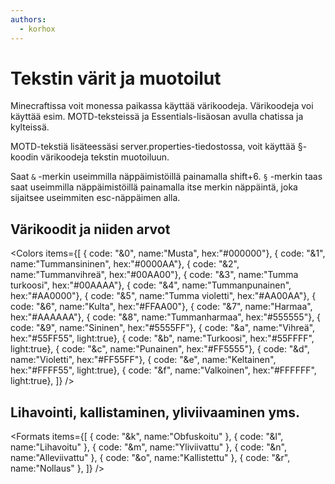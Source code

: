 ```yaml
---
authors:
  - korhox
---
```



# Tekstin värit ja muotoilut

Minecraftissa voit monessa paikassa käyttää värikoodeja. Värikoodeja voi käyttää
esim. MOTD-teksteissä ja Essentials-lisäosan avulla chatissa ja kylteissä.

MOTD-tekstiä lisäteessäsi server.properties-tiedostossa, voit käyttää §-koodin
värikoodeja tekstin muotoiluun.

Saat `&` -merkin useimmilla näppäimistöillä painamalla <Hotkey>shift+6</Hotkey>.
`§` -merkin taas saat useimmilla näppäimistöillä painamalla itse merkin näppäintä,
joka sijaitsee useimmiten <Hotkey>esc</Hotkey>-näppäimen alla.

## Värikoodit ja niiden arvot

<Colors items={[
  { code: "&0", name:"Musta", hex:"#000000"},
  { code: "&1", name:"Tummansininen", hex:"#0000AA"},
  { code: "&2", name:"Tummanvihreä", hex:"#00AA00"},
  { code: "&3", name:"Tumma turkoosi", hex:"#00AAAA"},
  { code: "&4", name:"Tummanpunainen", hex:"#AA0000"},
  { code: "&5", name:"Tumma violetti", hex:"#AA00AA"},
  { code: "&6", name:"Kulta", hex:"#FFAA00"},
  { code: "&7", name:"Harmaa", hex:"#AAAAAA"},
  { code: "&8", name:"Tummanharmaa", hex:"#555555"},
  { code: "&9", name:"Sininen", hex:"#5555FF"},
  { code: "&a", name:"Vihreä", hex:"#55FF55", light:true},
  { code: "&b", name:"Turkoosi", hex:"#55FFFF", light:true},
  { code: "&c", name:"Punainen", hex:"#FF5555"},
  { code: "&d", name:"Violetti", hex:"#FF55FF"},
  { code: "&e", name:"Keltainen", hex:"#FFFF55", light:true},
  { code: "&f", name:"Valkoinen", hex:"#FFFFFF", light:true},
]} />


## Lihavointi, kallistaminen, yliviivaaminen yms.

<Formats items={[
  { code: "&k", name:"Obfuskoitu" },
  { code: "&l", name:"Lihavoitu" },
  { code: "&m", name:"Yliviivattu" },
  { code: "&n", name:"Alleviivattu" },
  { code: "&o", name:"Kallistettu" },
  { code: "&r", name:"Nollaus" },
]} />
